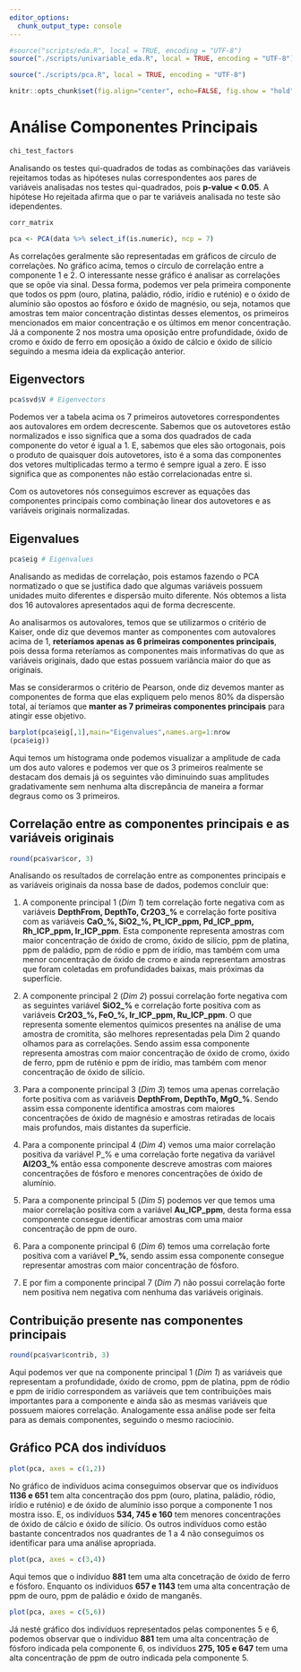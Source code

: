 ---
editor_options:
  chunk_output_type: console
---


```{r  echo=FALSE, message=FALSE, warning=FALSE, cache=FALSE}

#source("scripts/eda.R", local = TRUE, encoding = "UTF-8")
source("./scripts/univariable_eda.R", local = TRUE, encoding = "UTF-8")

source("./scripts/pca.R", local = TRUE, encoding = "UTF-8")

knitr::opts_chunk$set(fig.align="center", echo=FALSE, fig.show = "hold")

```


# Análise Componentes Principais

```{r}

chi_test_factors

```
Analisando os testes qui-quadrados de todas as combinações das variáveis rejeitamos todas as hipóteses nulas correspondentes aos pares de variáveis analisadas nos testes qui-quadrados, pois **p-value < 0.05**. A hipótese Ho rejeitada afirma que o par te variáveis analisada no teste são idependentes.

```{r}

corr_matrix

```


```{r}


pca <- PCA(data %>% select_if(is.numeric), ncp = 7)


```
As correlações geralmente são representadas em gráficos de círculo de correlações. No gráfico acima, temos o círculo de correlação entre a componente 1 e 2. O interessante nesse gráfico é analisar as correlações que se opõe via sinal. Dessa forma, podemos ver pela primeira componente que todos os ppm (ouro, platina, paládio, ródio, irídio e ruténio) e o óxido de alumínio são opostos ao fósforo e óxido de magnésio, ou seja, notamos que amostras tem maior concentração distintas desses elementos, os primeiros mencionados em maior concentração e os últimos em menor concentração.
Já a componente 2 nos mostra uma oposição entre profundidade, óxido de cromo e óxido de ferro em oposição a óxido de cálcio e óxido de silício seguindo a mesma ideia da explicação anterior.


## Eigenvectors
```{r}

pca$svd$V # Eigenvectors

```
Podemos ver a tabela acima os 7 primeiros autovetores correspondentes aos autovalores em ordem decrescente. Sabemos que os autovetores estão normalizados e isso significa que a soma dos quadrados de cada componente do vetor é igual a 1. E, sabemos que eles são ortogonais, pois o produto de quaisquer dois autovetores, isto é a soma das componentes dos vetores multiplicadas termo a termo é sempre igual a zero. E isso significa que as componentes não estão correlacionadas entre si.

Com os autovetores nós conseguimos escrever as equações das componentes principais como combinação linear dos autovetores e as variáveis originais normalizadas.


## Eigenvalues
```{r}
pca$eig # Eigenvalues

```
Analisando as medidas de correlação, pois estamos fazendo o PCA normatizado o que se justifica dado que algumas variáveis possuem unidades muito diferentes e dispersão muito diferente. Nós obtemos a lista dos 16 autovalores apresentados aqui de forma decrescente.

Ao analisarmos os autovalores, temos que se utilizarmos o critério de Kaiser, onde diz que devemos manter as componentes com autovalores acima de 1, **reteríamos apenas as 6 primeiras componentes principais**, pois dessa forma reteríamos as componentes mais informativas do que as variáveis originais, dado que estas possuem variância maior do que as originais. 

Mas se considerarmos o critério de Pearson, onde diz devemos manter as componentes de forma que elas expliquem pelo menos 80% da dispersão total, aí teríamos que **manter as 7 primeiras componentes principais** para atingir esse objetivo.



```{r}

barplot(pca$eig[,1],main="Eigenvalues",names.arg=1:nrow
(pca$eig))

```
Aqui temos um histograma onde podemos visualizar a amplitude de cada um dos auto valores e podemos ver que os 3 primeiros realmente se destacam dos demais já os seguintes vão diminuindo suas amplitudes gradativamente sem nenhuma alta discrepância de maneira a formar degraus como os 3 primeiros.

## Correlação entre as componentes principais e as variáveis originais
```{r}

round(pca$var$cor, 3)

```
Analisando os resultados de correlação entre as componentes principais e as variáveis originais da nossa base de dados, podemos concluir que:
  
  1. A componente principal 1 (*Dim 1*) tem correlação forte negativa com as variáveis **DepthFrom, DepthTo, Cr2O3_%** e correlação forte positiva com as variáveis **CaO_%, SiO2_%, Pt_ICP_ppm, Pd_ICP_ppm, Rh_ICP_ppm, Ir_ICP_ppm**. Esta componente representa amostras com maior concentração de óxido de cromo, óxido de silício, ppm de platina, ppm de paládio, ppm de ródio e ppm de irídio, mas também com uma menor concentração de óxido de cromo e ainda representam amostras que foram coletadas em profundidades baixas, mais próximas da superfície.
  
  2. A componente principal 2 (*Dim 2*) possui correlação forte negativa com as seguintes variável **SiO2_%** e correlação forte positiva com as variáveis **Cr2O3_%, FeO_%, Ir_ICP_ppm, Ru_ICP_ppm**. O que representa somente elementos químicos presentes na análise de uma amostra de cromitita, são melhores representadas pela Dim 2 quando olhamos para as correlações. Sendo assim essa componente representa amostras com maior concentração de óxido de cromo, óxido de ferro, ppm de ruténio e ppm de irídio, mas também com menor concentração de óxido de silício.
  
  3. Para a componente principal 3 (*Dim 3*) temos uma apenas correlação forte positiva com as variáveis **DepthFrom, DepthTo, MgO_%**. Sendo assim essa componente identifica amostras com maiores concentrações de óxido de magnésio e amostras retiradas de locais mais profundos, mais distantes da superfície.
  
  4. Para a componente principal 4 (*Dim 4*) vemos uma maior correlação positiva da variável P_% e uma correlação forte negativa da variável **Al2O3_%** então essa componente descreve amostras com maiores concentrações de fósforo e menores concentrações de óxido de alumínio.
  
  5. Para a componente principal 5 (*Dim 5*) podemos ver que temos uma maior correlação positiva com a variável **Au_ICP_ppm**, desta forma essa componente consegue identificar amostras com uma maior concentração de ppm de ouro.
  
  6. Para a componente principal 6 (*Dim 6*) temos uma correlação forte positiva com a variável **P_%**, sendo assim essa componente consegue representar amostras com maior concentração de fósforo.
  
  7. E por fim a componente principal 7 (*Dim 7*) não possui correlação forte nem positiva nem negativa com nenhuma das variáveis originais.

## Contribuição presente nas componentes principais
```{r}

round(pca$var$contrib, 3)

```
Aqui podemos ver que na componente principal 1 (*Dim 1*) as variáveis que representam a profundidade, óxido de cromo, ppm de platina, ppm de ródio e ppm de irídio correspondem as variáveis que tem contribuições mais importantes para a componente e ainda são as mesmas variáveis que possuem maiores correlação. Analogamente essa análise pode ser feita para as demais componentes, seguindo o mesmo raciocínio.

## Gráfico PCA dos indivíduos 
```{r}
plot(pca, axes = c(1,2))
```
No gráfico de indivíduos acima conseguimos observar que os indivíduos **1136 e 651** tem alta concentração dos ppm (ouro, platina, paládio, ródio, irídio e ruténio) e de óxido de alumínio isso porque a componente 1 nos mostra isso. E, os indivíduos **534, 745 e 160** tem menores concentrações de óxido de cálcio e óxido de silício. Os outros indivíduos como estão bastante concentrados nos quadrantes de 1 a 4 não conseguimos os identificar para uma análise apropriada.

```{r}
plot(pca, axes = c(3,4))
```
Aqui temos que o indivíduo **881** tem uma alta concetração de óxido de ferro e fósforo. Enquanto os indíviduos **657 e 1143** tem uma alta concentração de ppm de ouro, ppm de paládio e óxido de manganês.

```{r}
plot(pca, axes = c(5,6))
```
Já nesté gráfico dos indivíduos representados pelas componentes 5 e 6, podemos observar que o indivíduo **881** tem uma alta concentração de fósforo indicada pela componente 6, os indivíduos **275, 105 e 647** tem uma alta concentração de ppm de outro indicada pela componente 5.


\newpage

